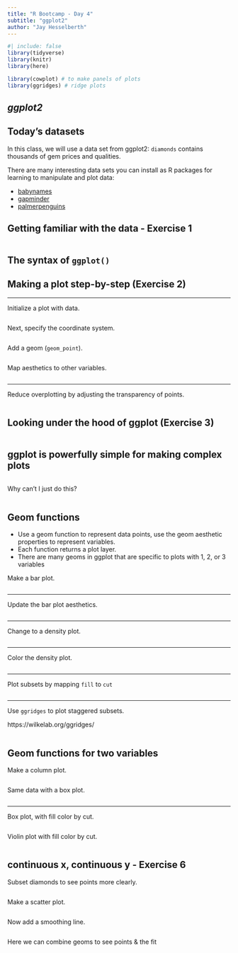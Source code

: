 ```yaml
---
title: "R Bootcamp - Day 4"
subtitle: "ggplot2"
author: "Jay Hesselberth"
---
```


```r
#| include: false
library(tidyverse)
library(knitr)
library(here)

library(cowplot) # to make panels of plots
library(ggridges) # ridge plots
```

## *ggplot2*

## Today's datasets

In this class, we will use a data set from ggplot2: `diamonds` contains thousands of gem prices and qualities.

There are many interesting data sets you can install as R packages for learning to manipulate and plot data:

- [babynames](https://hadley.github.io/babynames/)
- [gapminder](https://jennybc.github.io/gapminder/)
- [palmerpenguins](https://allisonhorst.github.io/palmerpenguins/)

## Getting familiar with the data - Exercise 1 {.smaller}

```r
```

## The syntax of `ggplot()`

## Making a plot step-by-step (Exercise 2)

---

Initialize a plot with data.

```r
```

Next, specify the coordinate system.

```r
```

Add a geom (`geom_point`).

```r
```

Map aesthetics to other variables.

```r
```

---

Reduce overplotting by adjusting the transparency of points.

```r
```

## Looking under the hood of ggplot (Exercise 3) {.smaller}

```r
```

## ggplot is powerfully simple for making complex plots

```r
```

Why can't I just do this?

```r
```

## Geom functions

* Use a geom function to represent data points, use the geom aesthetic properties to represent variables.
* Each function returns a plot layer.
* There are many geoms in ggplot that are specific to plots with 1, 2, or 3 variables

Make a bar plot.

```r
```

---

Update the bar plot aesthetics.

```r
```

---

Change to a density plot.

```r
```

---

Color the density plot.

```r
```

---

Plot subsets by mapping `fill` to `cut`

```r
```

---

Use `ggridges` to plot staggered subsets.

https://wilkelab.org/ggridges/

```r
```

## Geom functions for two variables

Make a column plot.

```r
```

Same data with a box plot.

```r
```

---

Box plot, with fill color by cut.

```r
```

Violin plot with fill color by cut.

```r
```

## continuous x, continuous y - Exercise 6

Subset diamonds to see points more clearly.

```r
```

Make a scatter plot.

```r
```

Now add a smoothing line.

```r
```

Here we can combine geoms to see points & the fit

```r
```
